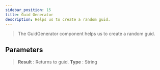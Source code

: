 ```yaml
---
sidebar_position: 15
title: Guid Generator
description: Helps us to create a random guid.
---
```


> The  GuidGenerator component helps us to create a random guid.

## Parameters

> **Result** : Returns to guid. **Type** : String
